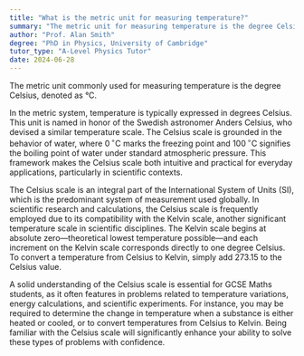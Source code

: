```yaml
---
title: "What is the metric unit for measuring temperature?"
summary: "The metric unit for measuring temperature is the degree Celsius (°C)."
author: "Prof. Alan Smith"
degree: "PhD in Physics, University of Cambridge"
tutor_type: "A-Level Physics Tutor"
date: 2024-06-28
---
```


The metric unit commonly used for measuring temperature is the degree Celsius, denoted as °C.

In the metric system, temperature is typically expressed in degrees Celsius. This unit is named in honor of the Swedish astronomer Anders Celsius, who devised a similar temperature scale. The Celsius scale is grounded in the behavior of water, where $0\,^{\circ}\text{C}$ marks the freezing point and $100\,^{\circ}\text{C}$ signifies the boiling point of water under standard atmospheric pressure. This framework makes the Celsius scale both intuitive and practical for everyday applications, particularly in scientific contexts.

The Celsius scale is an integral part of the International System of Units (SI), which is the predominant system of measurement used globally. In scientific research and calculations, the Celsius scale is frequently employed due to its compatibility with the Kelvin scale, another significant temperature scale in scientific disciplines. The Kelvin scale begins at absolute zero—theoretical lowest temperature possible—and each increment on the Kelvin scale corresponds directly to one degree Celsius. To convert a temperature from Celsius to Kelvin, simply add $273.15$ to the Celsius value.

A solid understanding of the Celsius scale is essential for GCSE Maths students, as it often features in problems related to temperature variations, energy calculations, and scientific experiments. For instance, you may be required to determine the change in temperature when a substance is either heated or cooled, or to convert temperatures from Celsius to Kelvin. Being familiar with the Celsius scale will significantly enhance your ability to solve these types of problems with confidence.
    